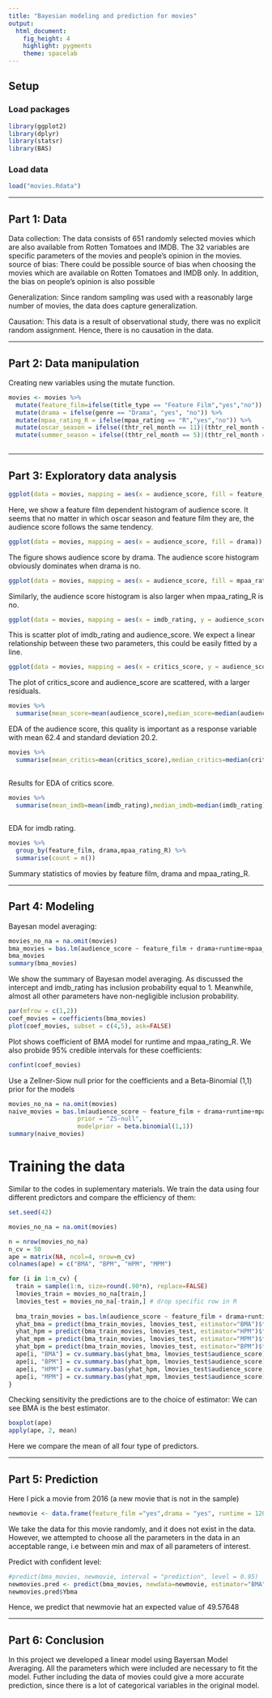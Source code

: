 ---
title: "Bayesian modeling and prediction for movies"
output: 
  html_document: 
    fig_height: 4
    highlight: pygments
    theme: spacelab
---

## Setup

### Load packages

```{r load-packages, message = FALSE}
library(ggplot2)
library(dplyr)
library(statsr)
library(BAS)
```

### Load data


```{r load-data}
load("movies.Rdata")
```



* * *

## Part 1: Data
Data collection: The data consists of 651 randomly selected movies which are also available from Rotten Tomatoes and IMDB. The 32 variables are specific parameters of the movies and people's opinion in the movies.
source of bias: There could be possible source of bias when choosing the movies which are available on Rotten Tomatoes and IMDB only. In addition, the bias on people's opinion is also possible

Generalization: Since random sampling was used with a reasonably large number of movies, the data does capture generalization.

Causation: This data is a result of observational study, there was no explicit random assignment. Hence, there is no causation in the data. 

* * *

## Part 2: Data manipulation

Creating new variables using the mutate function.

```{r}
movies <- movies %>%
  mutate(feature_film=ifelse(title_type == "Feature Film","yes","no")) %>%
  mutate(drama = ifelse(genre == "Drama", "yes", "no")) %>%
  mutate(mpaa_rating_R = ifelse(mpaa_rating == "R","yes","no")) %>%
  mutate(oscar_season = ifelse((thtr_rel_month == 11)|(thtr_rel_month == 10)|(thtr_rel_month == 12),"yes","no")) %>%
  mutate(summer_season = ifelse((thtr_rel_month == 5)|(thtr_rel_month == 6)|(thtr_rel_month == 7)|(thtr_rel_month == 8),"yes","no"))
  
```


* * *

## Part 3: Exploratory data analysis

```{r}
ggplot(data = movies, mapping = aes(x = audience_score, fill = feature_film)) + geom_histogram() + facet_grid(oscar_season ~.) 

```

Here, we show a feature film dependent histogram of audience score. It seems that no matter in which oscar season and feature film they are, the audience score follows the same tendency. 

```{r}
ggplot(data = movies, mapping = aes(x = audience_score, fill = drama)) + geom_histogram()

```

The figure shows audience score by drama. The audience score histogram obviously dominates when drama is no.

```{r}
ggplot(data = movies, mapping = aes(x = audience_score, fill = mpaa_rating_R)) + geom_histogram() 

```

Similarly, the audience score histogram is also larger when mpaa_rating_R is no.

```{r}
ggplot(data = movies, mapping = aes(x = imdb_rating, y = audience_score)) + geom_point() 

```

This is scatter plot of imdb_rating and audience_score. We expect a linear relationship between these two parameters, this could be easily fitted by a line.

```{r}
ggplot(data = movies, mapping = aes(x = critics_score, y = audience_score)) + geom_point() 

```

The plot of critics_score and audience_score are scattered, with a larger residuals.

```{r}
movies %>%
  summarise(mean_score=mean(audience_score),median_score=median(audience_score),sd_score=sd(audience_score),max_score=max(audience_score),min_score=min(audience_score))
```

EDA of the audience score, this quality is important as a response variable with mean 62.4 and standard deviation 20.2.


```{r}
movies %>%
  summarise(mean_critics=mean(critics_score),median_critics=median(critics_score),sd_critics=sd(critics_score),max_critics=max(critics_score),min_critics=min(critics_score))
  
```

Results for EDA of critics score.

```{r}
movies %>%
  summarise(mean_imdb=mean(imdb_rating),median_imdb=median(imdb_rating),sd_imdb=sd(imdb_rating),max_imdb=max(imdb_rating),min_imdb=min(imdb_rating))
  
```

EDA for imdb rating.

```{r}
movies %>%
  group_by(feature_film, drama,mpaa_rating_R) %>%
  summarise(count = n())

```

Summary statistics of movies by feature film, drama and mpaa_rating_R.

* * *

## Part 4: Modeling

Bayesan model averaging:

```{r bas-wage}
movies_no_na = na.omit(movies)
bma_movies = bas.lm(audience_score ~ feature_film + drama+runtime+mpaa_rating_R+thtr_rel_year+oscar_season+summer_season+imdb_rating+imdb_num_votes+critics_score+best_pic_nom+best_pic_win+best_actor_win+best_actress_win+best_dir_win+top200_box, data=movies_no_na,prior = "BIC", modelprior = uniform())
bma_movies
summary(bma_movies)
```

We show the summary of Bayesan model averaging. As discussed the intercept and imdb_rating has inclusion probability equal to 1. Meanwhile, almost all other parameters have non-negligible inclusion probability.


```{r vis-BMA}
par(mfrow = c(1,2))
coef_movies = coefficients(bma_movies)
plot(coef_movies, subset = c(4,5), ask=FALSE)
```

Plot shows coefficient of BMA model for runtime and mpaa_rating_R. We also probide 95% credible intervals for these coefficients:

```{r conf-BMA}
confint(coef_movies)
```

Use a Zellner-Siow null prior for the coefficients and a Beta-Binomial (1,1) prior for the models
```{r}
movies_no_na = na.omit(movies)
naive_movies = bas.lm(audience_score ~ feature_film + drama+runtime+mpaa_rating_R+thtr_rel_year+oscar_season+summer_season+imdb_rating+imdb_num_votes+critics_score+best_pic_nom+best_pic_win+best_actor_win+best_actress_win+best_dir_win+top200_box, data=movies_no_na,
                   prior = "ZS-null", 
                   modelprior = beta.binomial(1,1))
summary(naive_movies)

```

# Training the data

Similar to the codes in suplementary materials. We train the data using four different predictors and compare the efficiency of them:
  
```{r cv, cache=TRUE}
set.seed(42)

movies_no_na = na.omit(movies)

n = nrow(movies_no_na)
n_cv = 50
ape = matrix(NA, ncol=4, nrow=n_cv)
colnames(ape) = c("BMA", "BPM", "HPM", "MPM")

for (i in 1:n_cv) {
  train = sample(1:n, size=round(.90*n), replace=FALSE)
  lmovies_train = movies_no_na[train,] 
  lmovies_test = movies_no_na[-train,] # drop specific row in R
  
  bma_train_movies = bas.lm(audience_score ~ feature_film + drama+runtime+mpaa_rating_R+thtr_rel_year+oscar_season+summer_season+imdb_rating+imdb_num_votes+critics_score+best_pic_nom+best_pic_win+best_actor_win+best_actress_win+best_dir_win+top200_box, data=lmovies_train, prior="BIC", modelprior=uniform(), initprobs="eplogp")
  yhat_bma = predict(bma_train_movies, lmovies_test, estimator="BMA")$fit
  yhat_hpm = predict(bma_train_movies, lmovies_test, estimator="HPM")$fit
  yhat_mpm = predict(bma_train_movies, lmovies_test, estimator="MPM")$fit
  yhat_bpm = predict(bma_train_movies, lmovies_test, estimator="BPM")$fit
  ape[i, "BMA"] = cv.summary.bas(yhat_bma, lmovies_test$audience_score)
  ape[i, "BPM"] = cv.summary.bas(yhat_bpm, lmovies_test$audience_score)
  ape[i, "HPM"] = cv.summary.bas(yhat_hpm, lmovies_test$audience_score)
  ape[i, "MPM"] = cv.summary.bas(yhat_mpm, lmovies_test$audience_score)
}
```

Checking sensitivity the predictions are to the choice of estimator: We can see BMA is the best estimator.
```{r ape}
boxplot(ape)
apply(ape, 2, mean)
```
Here we compare the mean of all four type of predictors.


* * *

## Part 5: Prediction

Here I pick a movie from 2016 (a new movie that is not in the sample)
```{r new-prof}
newmovie <- data.frame(feature_film ="yes",drama = "yes", runtime = 120, mpaa_rating_R = "yes", thtr_rel_year = 2016, oscar_season = "yes", summer_season = "no", imdb_rating = 5.5, imdb_num_votes = 1000, critics_score = 96, best_pic_nom = "no", best_pic_win = "no", best_actor_win = "no", best_actress_win = "no", best_dir_win = "no", top200_box = "no")
```

We take the data for this movie randomly, and it does not exist in the data. However, we attempted to choose all the parameters in the data in an acceptable range, i.e between min and max of all parameters of interest.

Predict with confident level:
```{r}
#predict(bma_movies, newmovie, interval = "prediction", level = 0.95)
newmovies.pred <- predict(bma_movies, newdata=newmovie, estimator="BMA", se.fit=TRUE, interval="predict")
newmovies.pred$Ybma
```
Hence, we predict that newmovie hat an expected value of 49.57648

* * *

## Part 6: Conclusion

In this project we developed a linear model using Bayersan Model Averaging. All the parameters which were included are necessary to fit the model. Futher including the data of movies could give a more accurate prediction, since there is a lot of categorical variables in the original model.

